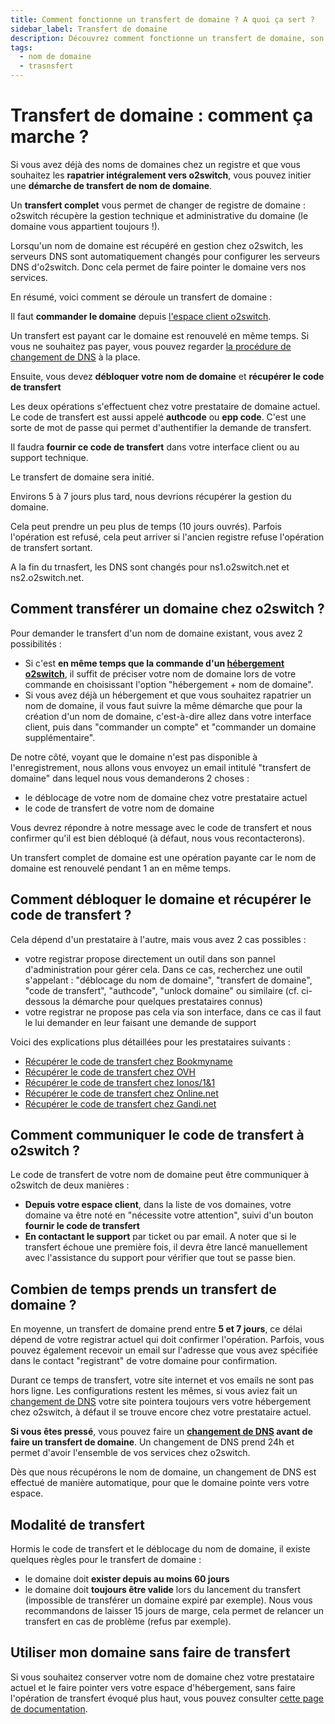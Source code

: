 ```yaml
---
title: Comment fonctionne un transfert de domaine ? A quoi ça sert ? 
sidebar_label: Transfert de domaine
description: Découvrez comment fonctionne un transfert de domaine, son utilité et les étapes à suivre pour le réaliser en toute simplicité.
tags:
  - nom de domaine
  - trasnsfert
---
```

# Transfert de domaine : comment ça marche ?

Si vous avez déjà des noms de domaines chez un registre et que vous souhaitez les **rapatrier intégralement vers
o2switch**, vous pouvez initier une **démarche de transfert de nom de domaine**. 

Un **transfert complet** vous permet de changer de registre de domaine : o2switch récupère la gestion technique et
administrative du domaine (le domaine vous appartient toujours !).

Lorsqu'un nom de domaine est récupéré en gestion chez o2switch, les serveurs DNS sont automatiquement changés pour
configurer les serveurs DNS d'o2switch. Donc cela permet de faire pointer le domaine vers nos services.

En résumé, voici comment se déroule un transfert de domaine :

<Badge text="1" /> Il faut **commander le domaine** depuis [l'espace client
o2switch](https://clients.o2switch.fr/acheter-nom-de-domaine).

Un transfert est payant car le domaine est renouvelé en même temps. Si vous ne souhaitez pas payer, vous pouvez
regarder [la procédure de changement de DNS](/nom-de-domaine/pointage-domaine) à la place. 

<Badge text="2" /> Ensuite, vous devez **débloquer votre nom de domaine** et **récupérer le code de transfert**

Les deux opérations s'effectuent chez votre prestataire de domaine actuel. Le code de transfert est aussi appelé
**authcode** ou **epp code**. C'est une sorte de mot de passe qui permet d'authentifier la demande de transfert.

<Badge text="3" /> Il faudra **fournir ce code de transfert** dans votre interface client ou au support technique.

<Badge text="4" /> Le transfert de domaine sera initié.

<Badge text="5" /> Environs 5 à 7 jours plus tard, nous devrions récupérer la gestion du domaine.

Cela peut prendre un peu plus de temps (10 jours ouvrés). Parfois l'opération est refusé, cela peut arriver si 
l'ancien registre refuse l'opération de transfert sortant. 

<Badge text="5" /> A la fin du trnasfert, les DNS sont changés pour ns1.o2switch.net et ns2.o2switch.net.

## Comment transférer un domaine chez o2switch ?

Pour demander le transfert d'un nom de domaine existant, vous avez 2 possibilités :

  * Si c'est **en même temps que la commande d'un [hébergement
    o2switch](https://www.o2switch.fr/hebergement-illimite/)**, il suffit de préciser votre nom de domaine lors de votre
    commande en choisissant l'option "hébergement + nom de domaine". 
  * Si vous avez déjà un hébergement et que vous souhaitez rapatrier un nom de domaine, il vous faut suivre la même
    démarche que pour la création d'un nom de domaine, c'est-à-dire allez dans votre interface client, puis dans
    "commander un compte" et "commander un domaine supplémentaire".

De notre côté, voyant que le domaine n'est pas disponible à l'enregistrement, nous allons vous envoyez un email intitulé
"transfert de domaine" dans lequel nous vous demanderons 2 choses :

  * le déblocage de votre nom de domaine chez votre prestataire actuel
  * le code de transfert de votre nom de domaine

Vous devrez répondre à notre message avec le code de transfert et nous confirmer qu'il est bien débloqué (à défaut, nous
vous recontacterons). 

Un transfert complet de domaine est une opération payante car le nom de domaine est renouvelé pendant 1 an en même
temps.

## Comment débloquer le domaine et récupérer le code de transfert ?

Cela dépend d'un prestataire à l'autre, mais vous avez 2 cas possibles :

  * votre registrar propose directement un outil dans son pannel d'administration pour gérer cela. Dans ce cas,
    recherchez une outil s'appelant : "déblocage du nom de domaine", "transfert de domaine", "code de transfert",
    "authcode", "unlock domaine" ou similaire (cf. ci-dessous la démarche pour quelques prestataires connus)
  * votre registrar ne propose pas cela via son interface, dans ce cas il faut le lui demander en leur faisant une
    demande de support 

Voici des explications plus détaillées pour les prestataires suivants :

  * [Récupérer le code de transfert chez Bookmyname](/nom-de-domaine/code-transfert/bookmyname)
  * [Récupérer le code de transfert chez OVH](/nom-de-domaine/code-transfert/ovh)
  * [Récupérer le code de transfert chez Ionos/1&1](/nom-de-domaine/code-transfert/ionos-1and1)
  * [Récupérer le code de transfert chez Online.net](/nom-de-domaine/code-transfert/online)
  * [Récupérer le code de transfert chez Gandi.net](/nom-de-domaine/code-transfert/gandi)

## Comment communiquer le code de transfert à o2switch ?

Le code de transfert de votre nom de domaine peut être communiquer à o2switch de deux manières :

  * **Depuis votre espace client**, dans la liste de vos domaines, votre domaine va être noté en "nécessite votre
    attention", suivi d'un bouton **fournir le code de transfert**
  * **En contactant le support** par ticket ou par email. A noter que si le transfert échoue une première fois, il devra
    être lancé manuellement avec l'assistance du support pour vérifier que tout se passe bien. 

## Combien de temps prends un transfert de domaine ?

En moyenne, un transfert de domaine prend entre **5 et 7 jours**, ce délai dépend de votre registrar actuel qui doit
confirmer l'opération. Parfois, vous pouvez également recevoir un email sur l'adresse que vous avez spécifiée dans le
contact "registrant" de votre domaine pour confirmation. 

Durant ce temps de transfert, votre site internet et vos emails ne sont pas hors ligne. Les configurations restent les
mêmes, si vous aviez fait un [changement de DNS](/nom-de-domaine/pointage-domaine) votre site pointera toujours vers
votre hébergement chez o2switch, à défaut il se trouve encore chez votre prestataire actuel. 

**Si vous êtes pressé**, vous pouvez faire un **[changement de DNS](/nom-de-domaine/pointage-domaine) avant de faire un
transfert de domaine**. Un changement de DNS prend 24h et permet d'avoir l'ensemble de vos services chez o2switch. 

Dès que nous récupérons le nom de domaine, un changement de DNS est effectué de manière automatique, pour que le domaine
pointe vers votre espace.

## Modalité de transfert

Hormis le code de transfert et le déblocage du nom de domaine, il existe quelques règles pour le transfert de domaine :

  * le domaine doit **exister depuis au moins 60 jours**
  * le domaine doit **toujours être valide** lors du lancement du transfert (impossible de transférer un domaine expiré
    par exemple). Nous vous recommandons de laisser 15 jours de marge, cela permet de relancer un transfert en cas de
    problème (refus par exemple). 

## Utiliser mon domaine sans faire de transfert

Si vous souhaitez conserver votre nom de domaine chez votre prestataire actuel et le faire pointer vers votre espace
d'hébergement, sans faire l'opération de transfert évoqué plus haut, vous pouvez consulter [cette page de
documentation](/nom-de-domaine/pointage-domaine).

